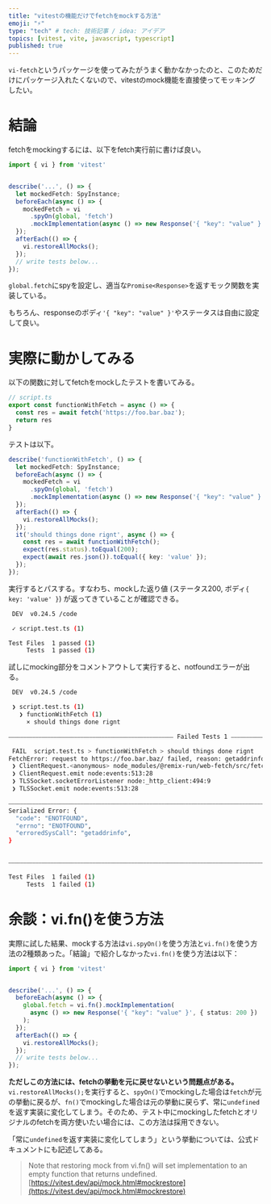 ```yaml
---
title: "vitestの機能だけでfetchをmockする方法"
emoji: "⚡️"
type: "tech" # tech: 技術記事 / idea: アイデア
topics: [vitest, vite, javascript, typescript]
published: true
---
```


`vi-fetch`というパッケージを使ってみたがうまく動かなかったのと、このためだけにパッケージ入れたくないので、vitestのmock機能を直接使ってモッキングしたい。

# 結論

fetchをmockingするには、以下をfetch実行前に書けば良い。

```typescript
import { vi } from 'vitest'


describe('...', () => {
  let mockedFetch: SpyInstance;
  beforeEach(async () => {
    mockedFetch = vi
      .spyOn(global, 'fetch')
      .mockImplementation(async () => new Response('{ "key": "value" }', { status: 200 }));
  });
  afterEach(() => {
    vi.restoreAllMocks();
  });
  // write tests below...
});
```

`global.fetch`にspyを設定し、適当な`Promise<Response>`を返すモック関数を実装している。

もちろん、responseのボディ`'{ "key": "value" }'`やステータスは自由に設定して良い。

# 実際に動かしてみる

以下の関数に対してfetchをmockしたテストを書いてみる。

```typescript
// script.ts
export const functionWithFetch = async () => {
  const res = await fetch('https://foo.bar.baz');
  return res
}
```

テストは以下。

```typescript
describe('functionWithFetch', () => {
  let mockedFetch: SpyInstance;
  beforeEach(async () => {
    mockedFetch = vi
      .spyOn(global, 'fetch')
      .mockImplementation(async () => new Response('{ "key": "value" }', { status: 200 }));
  });
  afterEach(() => {
    vi.restoreAllMocks();
  });
  it('should things done rignt', async () => {
    const res = await functionWithFetch();
    expect(res.status).toEqual(200);
    expect(await res.json()).toEqual({ key: 'value' });
  });
});
```

実行するとパスする。すなわち、mockした返り値 (ステータス200, ボディ`{ key: 'value' }`) が返ってきていることが確認できる。

```sh
 DEV  v0.24.5 /code

 ✓ script.test.ts (1)

Test Files  1 passed (1)
     Tests  1 passed (1)
```

試しにmocking部分をコメントアウトして実行すると、notfoundエラーが出る。

```sh
 DEV  v0.24.5 /code

 ❯ script.test.ts (1)
   ❯ functionWithFetch (1)
     × should things done rignt

⎯⎯⎯⎯⎯⎯⎯⎯⎯⎯⎯⎯⎯⎯⎯⎯⎯⎯⎯⎯⎯⎯⎯⎯⎯⎯⎯⎯⎯⎯⎯⎯⎯⎯⎯⎯⎯⎯⎯⎯⎯⎯⎯⎯⎯⎯⎯⎯⎯⎯⎯⎯⎯⎯⎯ Failed Tests 1 ⎯⎯⎯⎯⎯⎯⎯⎯⎯⎯⎯⎯⎯⎯⎯⎯⎯⎯⎯⎯⎯⎯⎯⎯⎯⎯⎯⎯⎯⎯⎯⎯⎯⎯⎯⎯⎯⎯⎯⎯⎯⎯⎯⎯⎯⎯⎯⎯⎯⎯⎯⎯⎯⎯⎯⎯

 FAIL  script.test.ts > functionWithFetch > should things done rignt
FetchError: request to https://foo.bar.baz/ failed, reason: getaddrinfo ENOTFOUND foo.bar.baz
 ❯ ClientRequest.<anonymous> node_modules/@remix-run/web-fetch/src/fetch.js:111:11
 ❯ ClientRequest.emit node:events:513:28
 ❯ TLSSocket.socketErrorListener node:_http_client:494:9
 ❯ TLSSocket.emit node:events:513:28

⎯⎯⎯⎯⎯⎯⎯⎯⎯⎯⎯⎯⎯⎯⎯⎯⎯⎯⎯⎯⎯⎯⎯⎯⎯⎯⎯⎯⎯⎯⎯⎯⎯⎯⎯⎯⎯⎯⎯⎯⎯⎯⎯⎯⎯⎯⎯⎯⎯⎯⎯⎯⎯⎯⎯⎯⎯⎯⎯⎯⎯⎯⎯⎯⎯⎯⎯⎯⎯⎯⎯⎯⎯⎯⎯⎯⎯⎯⎯⎯⎯⎯⎯⎯⎯⎯⎯⎯⎯⎯⎯⎯⎯⎯⎯⎯⎯⎯⎯⎯⎯⎯⎯⎯⎯⎯⎯⎯⎯⎯⎯⎯⎯⎯⎯⎯⎯⎯⎯⎯⎯⎯⎯⎯⎯⎯⎯
Serialized Error: {
  "code": "ENOTFOUND",
  "errno": "ENOTFOUND",
  "erroredSysCall": "getaddrinfo",
}


⎯⎯⎯⎯⎯⎯⎯⎯⎯⎯⎯⎯⎯⎯⎯⎯⎯⎯⎯⎯⎯⎯⎯⎯⎯⎯⎯⎯⎯⎯⎯⎯⎯⎯⎯⎯⎯⎯⎯⎯⎯⎯⎯⎯⎯⎯⎯⎯⎯⎯⎯⎯⎯⎯⎯⎯⎯⎯⎯⎯⎯⎯⎯⎯⎯⎯⎯⎯⎯⎯⎯⎯⎯⎯⎯⎯⎯⎯⎯⎯⎯⎯⎯⎯⎯⎯⎯⎯⎯⎯⎯⎯⎯⎯⎯⎯⎯⎯⎯⎯⎯⎯⎯⎯⎯⎯⎯⎯⎯⎯⎯⎯⎯⎯⎯⎯⎯⎯⎯⎯⎯[1/1]⎯

Test Files  1 failed (1)
     Tests  1 failed (1)
```

# 余談：vi.fn()を使う方法

実際に試した結果、mockする方法は`vi.spyOn()`を使う方法と`vi.fn()`を使う方法の2種類あった。「結論」で紹介しなかった`vi.fn()`を使う方法は以下：

```typescript
import { vi } from 'vitest'


describe('...', () => {
  beforeEach(async () => {
    global.fetch = vi.fn().mockImplementation(
      async () => new Response('{ "key": "value" }', { status: 200 })
    );
  });
  afterEach(() => {
    vi.restoreAllMocks();
  });
  // write tests below...
});
```

**ただしこの方法には、fetchの挙動を元に戻せないという問題点がある。**`vi.restoreAllMocks();`を実行すると、`spyOn()`でmockingした場合は`fetch`が元の挙動に戻るが、`fn()`でmockingした場合は元の挙動に戻らず、常に`undefined`を返す実装に変化してしまう。そのため、テスト中にmockingしたfetchとオリジナルのfetchを両方使いたい場合には、この方法は採用できない。

「常に`undefined`を返す実装に変化してしまう」という挙動については、公式ドキュメントにも記述してある。

> Note that restoring mock from vi.fn() will set implementation to an empty function that returns undefined.
> [https://vitest.dev/api/mock.html#mockrestore](https://vitest.dev/api/mock.html#mockrestore)